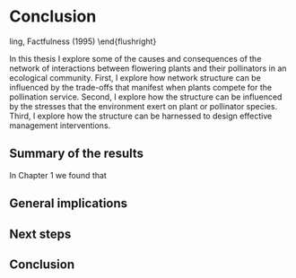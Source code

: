 # Conclusion 

\begin{flushright}{\slshape 
    It's not the numbers that are interesting. \
    It's what they tell us about the lives behind the numbers
    } \\ \medskip
    --- Hans Rosling, Factfulness (1995)
\end{flushright}

In this thesis I explore some of the causes and consequences of the network of interactions between flowering plants and their pollinators in an ecological community.
First, I explore how network structure can be influenced by the trade-offs that manifest when plants compete for the pollination service. 
Second, I explore how the structure can be influenced by the stresses that the environment exert on plant or pollinator species. 
Third, I explore how the structure can be harnessed to design effective management interventions. 

## Summary of the results

In Chapter 1 we found that 

## General implications

## Next steps

## Conclusion
